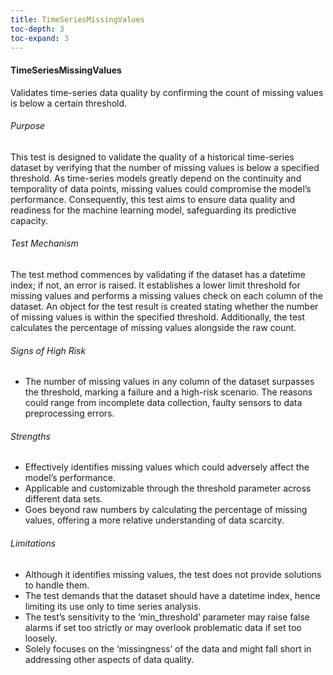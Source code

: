 ```yaml
---
title: TimeSeriesMissingValues
toc-depth: 3
toc-expand: 3
---
```






 
#### TimeSeriesMissingValues

Validates time-series data quality by confirming the count of missing values is below a certain threshold.

###### Purpose

This test is designed to validate the quality of a historical time-series dataset by verifying that the number of
missing values is below a specified threshold. As time-series models greatly depend on the continuity and
temporality of data points, missing values could compromise the model's performance. Consequently, this test aims
to ensure data quality and readiness for the machine learning model, safeguarding its predictive capacity.

###### Test Mechanism

The test method commences by validating if the dataset has a datetime index; if not, an error is raised. It
establishes a lower limit threshold for missing values and performs a missing values check on each column of the
dataset. An object for the test result is created stating whether the number of missing values is within the
specified threshold. Additionally, the test calculates the percentage of missing values alongside the raw count.

###### Signs of High Risk

- The number of missing values in any column of the dataset surpasses the threshold, marking a failure and a
high-risk scenario. The reasons could range from incomplete data collection, faulty sensors to data preprocessing
errors.

###### Strengths

- Effectively identifies missing values which could adversely affect the model’s performance.
- Applicable and customizable through the threshold parameter across different data sets.
- Goes beyond raw numbers by calculating the percentage of missing values, offering a more relative understanding
of data scarcity.

###### Limitations

- Although it identifies missing values, the test does not provide solutions to handle them.
- The test demands that the dataset should have a datetime index, hence limiting its use only to time series
analysis.
- The test's sensitivity to the 'min_threshold' parameter may raise false alarms if set too strictly or may
overlook problematic data if set too loosely.
- Solely focuses on the 'missingness' of the data and might fall short in addressing other aspects of data quality.




 